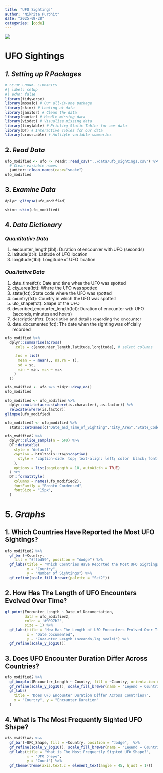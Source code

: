 ```yaml
---
title: "UFO Sightings"
author: "Nikhita Purohit"
date: "2025-09-28"
categories: [code]
---
```


![](images/clipboard-2272767986.png)

# UFO Sightings

## *1. Setting up R Packages*

```r
# SETUP CHUNK- LIBRARIES
#| label: setup
#| echo: false
library(tidyverse)
library(mosaic) # Our all-in-one package
library(skimr) # Looking at data
library(janitor) # Clean the data
library(naniar) # Handle missing data
library(visdat) # Visualise missing data
library(tinytable) # Printing Static Tables for our data
library(DT) # Interactive Tables for our data
library(crosstable) # Multiple variable summaries
```

## 2. *Read Data*

```r
ufo_modified <- ufo <- readr::read_csv("../data/ufo_sightings.csv") %>% 
  # Clean variable names
  janitor::clean_names(case="snake")
ufo_modified
```

## 3. *Examine Data*

```r
dplyr::glimpse(ufo_modified)
```

```r
skimr::skim(ufo_modified)
```

## 4. *Data Dictionary*

### *Quantitative Data*

1.  encounter_length(dbl): Duration of encounter with UFO (seconds)
2.  latitude(dbl): Latitude of UFO location
3.  longitude(dbl): Longitude of UFO location

### *Qualitative Data*

1.  date_time(fct): Date and time when the UFO was spotted
2.  city_area(fct): Where the UFO was spotted
3.  state(fct): State code where the UFO was spotted
4.  country(fct): Country in which the UFO was spotted
5.  ufo_shape(fct): Shape of the UFO
6.  described_encounter_length(fct): Duration of encounter with UFO (seconds, minutes and hours)
7.  description(fct): Description and details regarding the encounter
8.  date_documented(fct): The date when the sighting was officially recorded

```r
ufo_modified %>%
  dplyr::summarise(across(
    .cols = c(encounter_length,latitude,longitude), # select columns

    .fns = list(
      mean = ~ mean(., na.rm = T),
      sd = sd,
      min = min, max = max
    )
  ))
```

```r
ufo_modified <- ufo %>% tidyr::drop_na()
ufo_modified
```

```r
ufo_modified <- ufo_modified %>%
  dplyr::mutate(across(where(is.character), as.factor)) %>% 
  relocate(where(is.factor))
glimpse(ufo_modified)
```

```r
ufo_modified2 <- ufo_modified %>%
  stats::setNames(c("Date_and_Time_of_Sighting","City_Area","State_Code","Country","UFO_Shape","Described_Encounter_Length","Description","Date_of_Documentation","Encounter_Length","Latitude","Longitude"))

ufo_modified2 %>%
  dplyr::slice_sample(n = 500) %>%
  DT::datatable(
    style = "default",
    caption = htmltools::tags$caption(
      style = "caption-side: top; text-align: left; color: black; font-size: 100%;", "UFO Sightings Dataset (Clean)"
    ),
    options = list(pageLength = 10, autoWidth = TRUE)
  ) %>%
  DT::formatStyle(
    columns = names(ufo_modified2),
    fontFamily = "Roboto Condensed",
    fontSize = "15px",
  )
```

# 5. *Graphs*

## 1. Which Countries Have Reported the Most UFO Sightings?

```r
ufo_modified2 %>%
  gf_bar(~Country,
    fill = "#ffbd59", position = "dodge") %>%
  gf_labs(title = "Which Countries Have Reported the Most UFO Sightings?",
          x = "Country",
          y = "Number of Sightings") %>%
  gf_refine(scale_fill_brewer(palette = "Set2"))
```

## 2. How Has The Length of UFO Encounters Evolved Over Time?

```r
gf_point(Encounter_Length ~ Date_of_Documentation, 
         data = ufo_modified2, 
         color = '#0097b2', 
         size = 1) %>%
  gf_labs(title = "How Has The Length of UFO Encounters Evolved Over Time?",
          x = "Date Documented",
          y = "Encounter Length (seconds,log scale)") %>% 
  gf_refine(scale_y_log10())

```

## 3. Does UFO Encounter Duration Differ Across Countries?

```r
ufo_modified2 %>%
  gf_boxplot(Encounter_Length ~ Country, fill = ~Country, orientation = "x",alpha = 0.5) %>%
  gf_refine(scale_y_log10(), scale_fill_brewer(name = "Legend = Countries",palette = "Set1")) %>%
  gf_labs(
    title = "Does UFO Encounter Duration Differ Across Countries?",
    x = "Country", y = "Encounter Duration"
  )

```

## 4. What is The Most Frequently Sighted UFO Shape?

```r
ufo_modified2 %>%
  gf_bar(~UFO_Shape, fill = ~Country, position = "dodge",) %>%
  gf_refine(scale_y_log10(), scale_fill_brewer(name = "Legend = Countries",palette = "Set1")) %>% 
  gf_labs(title = "What is The Most Frequently Sighted UFO Shape?",
          x = "UFO Shape",
          y = "Count") %>%
  gf_theme(theme(axis.text.x = element_text(angle = 45, hjust = 1)))

```
